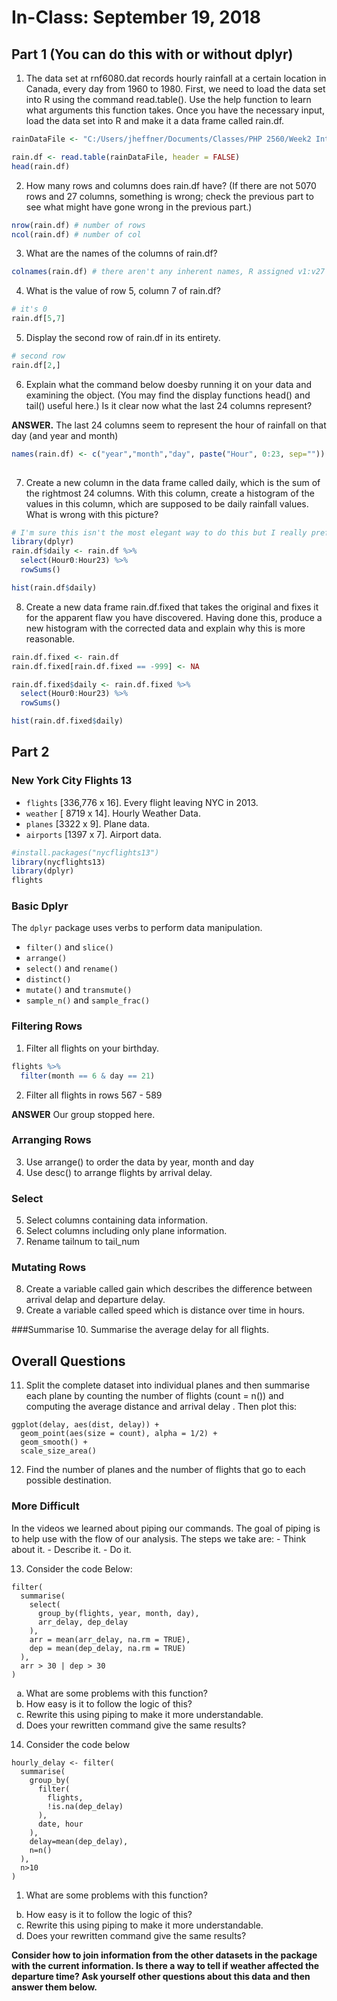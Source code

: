 # In-Class: September 19, 2018


## Part 1 (You can do this with or without dplyr)

1. The data set at rnf6080.dat records hourly rainfall at a certain location in Canada, every day from 1960 to 1980. First, we need to load the data set into R using the command read.table(). Use the help function to learn what arguments this function takes. Once you have the necessary input, load the data set into R and make it a data frame called rain.df.

``` r

rainDataFile <- "C:/Users/jheffner/Documents/Classes/PHP 2560/Week2 Intro R/week-02-in-class-bigdata/rnf6080.dat"

rain.df <- read.table(rainDataFile, header = FALSE)
head(rain.df)

```


2. How many rows and columns does rain.df have? (If there are not 5070 rows and 27 columns, something is wrong; check the previous part to see what might have gone wrong in the previous part.)

``` r

nrow(rain.df) # number of rows
ncol(rain.df) # number of col

```

3. What are the names of the columns of rain.df?

``` r
colnames(rain.df) # there aren't any inherent names, R assigned v1:v27
```

4. What is the value of row 5, column 7 of rain.df?

``` r
# it's 0
rain.df[5,7]
```

5. Display the second row of rain.df in its entirety.

``` r
# second row
rain.df[2,]
```

6. Explain what the command below doesby running it on your data and examining the object. (You may find the display functions head() and tail() useful here.) Is it clear now what the last 24 columns represent?

**ANSWER.** The last 24 columns seem to represent the hour of rainfall on that day (and year and month)

``` r
names(rain.df) <- c("year","month","day", paste("Hour", 0:23, sep=""))
                    
````

7. Create a new column in the data frame called daily, which is the sum of the rightmost 24 columns. With this column, create a histogram of the values in this column, which are supposed to be daily rainfall values. What is wrong with this picture?

``` r

# I'm sure this isn't the most elegant way to do this but I really prefer using dplyr and wanted to use the mutate (and keep the original df). Will try to update later
library(dplyr)
rain.df$daily <- rain.df %>%
  select(Hour0:Hour23) %>%
  rowSums()

hist(rain.df$daily)

```

8. Create a new data frame rain.df.fixed that takes the original and fixes it for the apparent flaw you have discovered. Having done this, produce a new histogram with the corrected data and explain why this is more reasonable.

``` r
rain.df.fixed <- rain.df
rain.df.fixed[rain.df.fixed == -999] <- NA

rain.df.fixed$daily <- rain.df.fixed %>%
  select(Hour0:Hour23) %>%
  rowSums()

hist(rain.df.fixed$daily)

```

## Part 2
### New York City Flights 13

- `flights` [336,776 x 16]. Every flight leaving NYC in 2013.
- `weather` [ 8719 x 14]. Hourly Weather Data.
- `planes` [3322 x 9]. Plane data.
- `airports` [1397 x 7]. Airport data.


``` r
#install.packages("nycflights13")
library(nycflights13)
library(dplyr)
flights
```

### Basic Dplyr

The `dplyr` package uses verbs to perform data manipulation.

- `filter()` and `slice()`
- `arrange()`
- `select()` and `rename()`
- `distinct()`
- `mutate()` and `transmute()`
- `sample_n()` and `sample_frac()`

### Filtering Rows

1. Filter all flights on your birthday.

``` r
flights %>% 
  filter(month == 6 & day == 21)
```

2. Filter all flights in rows 567 - 589

**ANSWER** Our group stopped here. 


### Arranging Rows
3. Use arrange() to order the data by year, month and day
4. Use desc() to arrange flights by arrival delay.


### Select
5. Select columns containing data information.
6. Select columns including only plane information.
7. Rename tailnum to tail_num


### Mutating Rows
8. Create a variable called gain which describes the difference between arrival delap and departure delay.
9. Create a variable called speed which is distance over time in hours.


###Summarise
10. Summarise the average delay for all flights.

## Overall Questions

11. Split the complete dataset into individual planes and then summarise each plane by counting the number of flights (count = n()) and computing the average distance and arrival delay . Then plot this:

```
ggplot(delay, aes(dist, delay)) +
  geom_point(aes(size = count), alpha = 1/2) +
  geom_smooth() +
  scale_size_area()
```
12. Find the number of planes and the number of flights that go to each possible destination.

### More Difficult

In the videos we learned about piping our commands. The goal of piping is to help use with the flow of our analysis. The steps we take are:
- Think about it. 
- Describe it. 
- Do it.

13. Consider the code Below:

```
filter(
  summarise(
    select(
      group_by(flights, year, month, day),
      arr_delay, dep_delay
    ),
    arr = mean(arr_delay, na.rm = TRUE),
    dep = mean(dep_delay, na.rm = TRUE)
  ),
  arr > 30 | dep > 30
)
```

a. What are some problems with this function?
b. How easy is it to follow the logic of this?
c. Rewrite this using piping to make it more understandable.
d. Does your rewritten command give the same results?

14. Consider the code below

```
hourly_delay <- filter(
  summarise(
    group_by(
      filter(
        flights, 
        !is.na(dep_delay)
      ),
      date, hour
    ),
    delay=mean(dep_delay),
    n=n()
  ),
  n>10
)
```

1. What are some problems with this function?
b. How easy is it to follow the logic of this?
c. Rewrite this using piping to make it more understandable.
d. Does your rewritten command give the same results?


**Consider how to join information from the other datasets in the package with the current information. Is there a way to tell if weather affected the departure time? Ask yourself other questions about this data and then answer them below.**